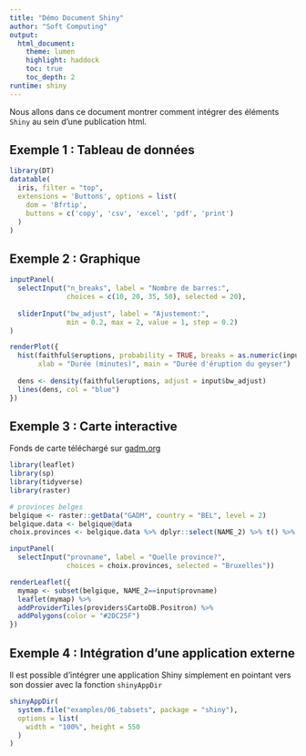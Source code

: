 ```yaml
---
title: "Démo Document Shiny"
author: "Soft Computing"
output:
  html_document:
    theme: lumen
    highlight: haddock
    toc: true
    toc_depth: 2
runtime: shiny
---
```


Nous allons dans ce document montrer comment intégrer des éléments `Shiny` au sein d'une publication html.


## Exemple 1 : Tableau de données

```r
library(DT)
datatable(
  iris, filter = "top",
  extensions = 'Buttons', options = list(
    dom = 'Bfrtip',
    buttons = c('copy', 'csv', 'excel', 'pdf', 'print')
  )
)
```


## Exemple 2 : Graphique


```r

inputPanel(
  selectInput("n_breaks", label = "Nombre de barres:",
              choices = c(10, 20, 35, 50), selected = 20),
  
  sliderInput("bw_adjust", label = "Ajustement:",
              min = 0.2, max = 2, value = 1, step = 0.2)
)

renderPlot({
  hist(faithful$eruptions, probability = TRUE, breaks = as.numeric(input$n_breaks),
       xlab = "Durée (minutes)", main = "Durée d'éruption du geyser")
  
  dens <- density(faithful$eruptions, adjust = input$bw_adjust)
  lines(dens, col = "blue")
})
```

## Exemple 3 : Carte interactive

Fonds de carte téléchargé sur [gadm.org](https://gadm.org/download_country_v3.html)

```r
library(leaflet)
library(sp)
library(tidyverse)
library(raster)

# provinces belges
belgique <- raster::getData("GADM", country = "BEL", level = 2)
belgique.data <- belgique@data
choix.provinces <- belgique.data %>% dplyr::select(NAME_2) %>% t() %>% as.character()

inputPanel(
  selectInput("provname", label = "Quelle province?",
              choices = choix.provinces, selected = "Bruxelles"))

renderLeaflet({
  mymap <- subset(belgique, NAME_2==input$provname)
  leaflet(mymap) %>%
  addProviderTiles(providers$CartoDB.Positron) %>%
  addPolygons(color = "#2DC25F")
})


```




## Exemple 4 : Intégration d'une application externe

Il est possible d'intégrer une application Shiny simplement en pointant vers son dossier avec la fonction `shinyAppDir`

```r

shinyAppDir(
  system.file("examples/06_tabsets", package = "shiny"),
  options = list(
    width = "100%", height = 550
  )
)
```


